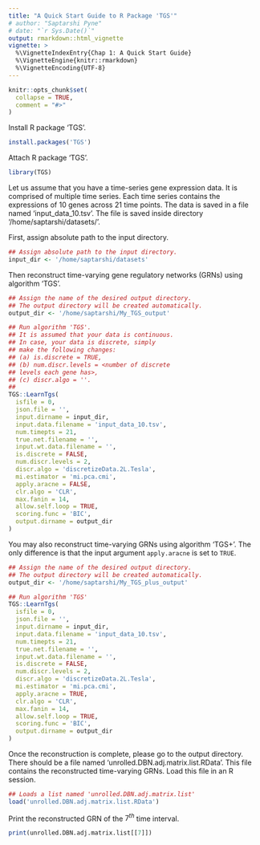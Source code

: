 ```yaml
---
title: "A Quick Start Guide to R Package 'TGS'"
# author: "Saptarshi Pyne"
# date: "`r Sys.Date()`"
output: rmarkdown::html_vignette
vignette: >
  %\VignetteIndexEntry{Chap 1: A Quick Start Guide}
  %\VignetteEngine{knitr::rmarkdown}
  %\VignetteEncoding{UTF-8}
---
```


```r
knitr::opts_chunk$set(
  collapse = TRUE,
  comment = "#>"
)
```

Install R package 'TGS'.
```r
install.packages('TGS')
```

Attach R package 'TGS'.
```r
library(TGS)
```
Let us assume that you have a time-series gene expression data.
It is comprised of multiple time series. Each time series 
contains the expressions of $10$ genes across $21$ time 
points. The data is saved in a file named 
'input_data_10.tsv'. The file is saved inside directory
'/home/saptarshi/datasets/'.  

First, assign absolute path to the input directory.
```r
## Assign absolute path to the input directory.
input_dir <- '/home/saptarshi/datasets'
```

Then reconstruct time-varying gene regulatory networks 
(GRNs) using algorithm 'TGS'.
```r
## Assign the name of the desired output directory.
## The output directory will be created automatically.
output_dir <- '/home/saptarshi/My_TGS_output'

## Run algorithm 'TGS'.
## It is assumed that your data is continuous.
## In case, your data is discrete, simply
## make the following changes:
## (a) is.discrete = TRUE,
## (b) num.discr.levels = <number of discrete
## levels each gene has>,
## (c) discr.algo = ''.
##
TGS::LearnTgs(
  isfile = 0,
  json.file = '',
  input.dirname = input_dir,
  input.data.filename = 'input_data_10.tsv',
  num.timepts = 21,
  true.net.filename = '',
  input.wt.data.filename = '',
  is.discrete = FALSE,
  num.discr.levels = 2,
  discr.algo = 'discretizeData.2L.Tesla',
  mi.estimator = 'mi.pca.cmi',
  apply.aracne = FALSE,
  clr.algo = 'CLR',
  max.fanin = 14,
  allow.self.loop = TRUE,
  scoring.func = 'BIC',
  output.dirname = output_dir
)
```

You may also reconstruct time-varying GRNs
using algorithm 'TGS+'. The only difference is that the input
argument `apply.aracne` is set to `TRUE`.
```r
## Assign the name of the desired output directory.
## The output directory will be created automatically.
output_dir <- '/home/saptarshi/My_TGS_plus_output'

## Run algorithm 'TGS'
TGS::LearnTgs(
  isfile = 0,
  json.file = '',
  input.dirname = input_dir,
  input.data.filename = 'input_data_10.tsv',
  num.timepts = 21,
  true.net.filename = '',
  input.wt.data.filename = '',
  is.discrete = FALSE,
  num.discr.levels = 2,
  discr.algo = 'discretizeData.2L.Tesla',
  mi.estimator = 'mi.pca.cmi',
  apply.aracne = TRUE,
  clr.algo = 'CLR',
  max.fanin = 14,
  allow.self.loop = TRUE,
  scoring.func = 'BIC',
  output.dirname = output_dir
)
```

Once the reconstruction is complete, please go to the
output directory. There should be a file named
'unrolled.DBN.adj.matrix.list.RData'. This file 
contains the reconstructed time-varying GRNs. 
Load this file in an R session.
```r
## Loads a list named 'unrolled.DBN.adj.matrix.list'
load('unrolled.DBN.adj.matrix.list.RData')
```

Print the reconstructed GRN of the $7^{th}$ time 
interval.
```r
print(unrolled.DBN.adj.matrix.list[[7]])
```
